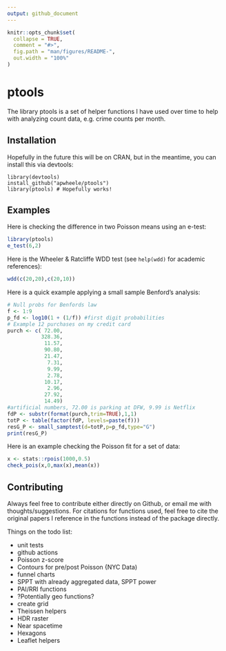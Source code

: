 ```yaml
---
output: github_document
---
```


<!-- README.md is generated from README.Rmd. Please edit that file -->

```r
knitr::opts_chunk$set(
  collapse = TRUE,
  comment = "#>",
  fig.path = "man/figures/README-",
  out.width = "100%"
)
```

# ptools

<!-- badges: start -->
<!-- badges: end -->

The library ptools is a set of helper functions I have used over time to help with analyzing count data, e.g. crime counts per month. 

## Installation

Hopefully in the future this will be on CRAN, but in the meantime, you can install this via devtools:

    library(devtools)
    install_github("apwheele/ptools")
    library(ptools) # Hopefully works!

## Examples

Here is checking the difference in two Poisson means using an e-test:

```r
library(ptools)
e_test(6,2)
```

Here is the Wheeler & Ratcliffe WDD test (see `help(wdd)` for academic references):

```r
wdd(c(20,20),c(20,10))
```

Here is a quick example applying a small sample Benford's analysis:

```r
# Null probs for Benfords law
f <- 1:9
p_fd <- log10(1 + (1/f)) #first digit probabilities
# Example 12 purchases on my credit card
purch <- c( 72.00,
           328.36,
            11.57,
            90.80,
            21.47,
             7.31,
             9.99,
             2.78,
            10.17,
             2.96,
            27.92,
            14.49)
#artificial numbers, 72.00 is parking at DFW, 9.99 is Netflix
fdP <- substr(format(purch,trim=TRUE),1,1)
totP <- table(factor(fdP, levels=paste(f)))
resG_P <- small_samptest(d=totP,p=p_fd,type="G")
print(resG_P)
```

Here is an example checking the Poisson fit for a set of data:

```r
x <- stats::rpois(1000,0.5)
check_pois(x,0,max(x),mean(x))
```

## Contributing

Always feel free to contribute either directly on Github, or email me with thoughts/suggestions. For citations for functions used, feel free to cite the original papers I reference in the functions instead of the package directly. 

Things on the todo list:

 - unit tests
 - github actions
 - Poisson z-score
 - Contours for pre/post Poisson {NYC Data)
 - funnel charts
 - SPPT with already aggregated data, SPPT power
 - PAI/RRI functions
 - ?Potentially geo functions?
  - create grid
  - Theissen helpers
  - HDR raster
  - Near spacetime
  - Hexagons
  - Leaflet helpers
